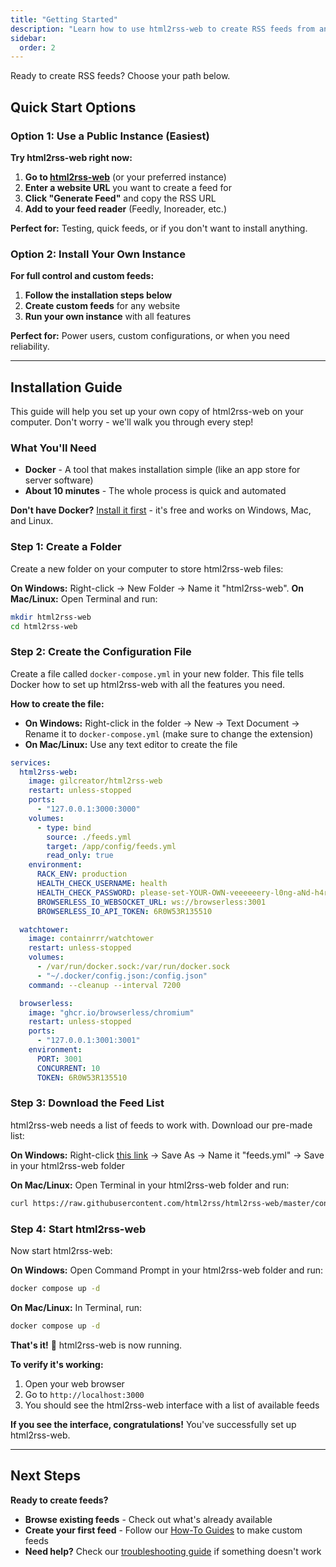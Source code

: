 ```yaml
---
title: "Getting Started"
description: "Learn how to use html2rss-web to create RSS feeds from any website."
sidebar:
  order: 2
---
```


Ready to create RSS feeds? Choose your path below.

## Quick Start Options

### Option 1: Use a Public Instance (Easiest)

**Try html2rss-web right now:**
1. **Go to [html2rss-web](https://html2rss-web.herokuapp.com/)** (or your preferred instance)
2. **Enter a website URL** you want to create a feed for
3. **Click "Generate Feed"** and copy the RSS URL
4. **Add to your feed reader** (Feedly, Inoreader, etc.)

**Perfect for:** Testing, quick feeds, or if you don't want to install anything.

### Option 2: Install Your Own Instance

**For full control and custom feeds:**
1. **Follow the installation steps below**
2. **Create custom feeds** for any website
3. **Run your own instance** with all features

**Perfect for:** Power users, custom configurations, or when you need reliability.

---

## Installation Guide

This guide will help you set up your own copy of html2rss-web on your computer. Don't worry - we'll walk you through every step!

### What You'll Need

- **Docker** - A tool that makes installation simple (like an app store for server software)
- **About 10 minutes** - The whole process is quick and automated

**Don't have Docker?** [Install it first](https://docs.docker.com/get-started/) - it's free and works on Windows, Mac, and Linux.

### Step 1: Create a Folder

Create a new folder on your computer to store html2rss-web files:

**On Windows:** Right-click → New Folder → Name it "html2rss-web".
**On Mac/Linux:** Open Terminal and run:

```bash
mkdir html2rss-web
cd html2rss-web
```

### Step 2: Create the Configuration File

Create a file called `docker-compose.yml` in your new folder. This file tells Docker how to set up html2rss-web with all the features you need.

**How to create the file:**

- **On Windows:** Right-click in the folder → New → Text Document → Rename it to `docker-compose.yml` (make sure to change the extension)
- **On Mac/Linux:** Use any text editor to create the file

```yaml
services:
  html2rss-web:
    image: gilcreator/html2rss-web
    restart: unless-stopped
    ports:
      - "127.0.0.1:3000:3000"
    volumes:
      - type: bind
        source: ./feeds.yml
        target: /app/config/feeds.yml
        read_only: true
    environment:
      RACK_ENV: production
      HEALTH_CHECK_USERNAME: health
      HEALTH_CHECK_PASSWORD: please-set-YOUR-OWN-veeeeeery-l0ng-aNd-h4rd-to-gue55-Passw0rd!
      BROWSERLESS_IO_WEBSOCKET_URL: ws://browserless:3001
      BROWSERLESS_IO_API_TOKEN: 6R0W53R135510

  watchtower:
    image: containrrr/watchtower
    restart: unless-stopped
    volumes:
      - /var/run/docker.sock:/var/run/docker.sock
      - "~/.docker/config.json:/config.json"
    command: --cleanup --interval 7200

  browserless:
    image: "ghcr.io/browserless/chromium"
    restart: unless-stopped
    ports:
      - "127.0.0.1:3001:3001"
    environment:
      PORT: 3001
      CONCURRENT: 10
      TOKEN: 6R0W53R135510
```

### Step 3: Download the Feed List

html2rss-web needs a list of feeds to work with. Download our pre-made list:

**On Windows:** Right-click [this link](https://raw.githubusercontent.com/html2rss/html2rss-web/master/config/feeds.yml) → Save As → Name it "feeds.yml" → Save in your html2rss-web folder

**On Mac/Linux:** Open Terminal in your html2rss-web folder and run:

```bash
curl https://raw.githubusercontent.com/html2rss/html2rss-web/master/config/feeds.yml -o feeds.yml
```

### Step 4: Start html2rss-web

Now start html2rss-web:

**On Windows:** Open Command Prompt in your html2rss-web folder and run:

```cmd
docker compose up -d
```

**On Mac/Linux:** In Terminal, run:

```bash
docker compose up -d
```

**That's it!** 🎉 html2rss-web is now running.

**To verify it's working:**

1. Open your web browser
2. Go to `http://localhost:3000`
3. You should see the html2rss-web interface with a list of available feeds

**If you see the interface, congratulations!** You've successfully set up html2rss-web.

---

## Next Steps

**Ready to create feeds?**
- **Browse existing feeds** - Check out what's already available
- **Create your first feed** - Follow our [How-To Guides](/web-application/how-to/) to make custom feeds
- **Need help?** Check our [troubleshooting guide](/support/troubleshooting) if something doesn't work
